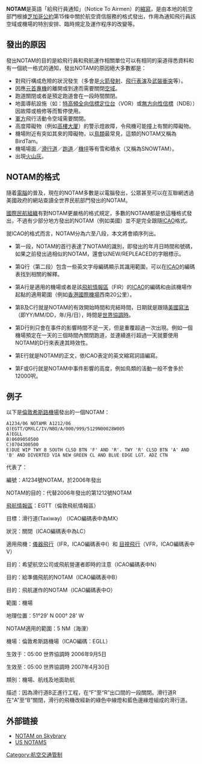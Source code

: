 {{Unreferenced|time=2021-09-14T23:36:53+00:00}}
'''NOTAM'''是英語「給飛行員通知」（Notice To Airmen）的[[首字母縮略字|縮寫]]，是由本地的航空部門根據[[芝加哥公約|芝加哥公約]]第15條中關於航空資信服務的格式發出，作用為通知飛行員該空域或機場的特別安排、臨時規定及運作程序的改變等。

== 發出的原因 ==
發出NOTAM的目的是給飛行員和飛航運作相關單位可以有相同的渠道得悉資料和有一個統一格式的通知，發出NOTAM的原因絕大多數都是：

*對飛行構成危險的狀況發生（多會是[[火箭發射|火箭發射]]、[[飛行表演|飛行表演]]及[[武裝衝突|武裝衝突]]等）。
*因應[[行政專機|元首專機]]的離開或到達而需要關閉[[空域|空域]]。
*跑道關閉或者是預定跑道會在一段時間關閉。
*地面導航設施（如：[[特高頻全向信標定位台|特高頻全向信標定位台]]（VOR）或[[無方向性信標|無方向性信標]]（NDB））因故障或檢修等而暫停使用。
*[[軍方|軍方]]飛行活動令空域需要關閉。
*高度障礙物（例如[[高樓大厦|高樓大厦]]）的警示燈故障，令飛機可能撞上有關的障礙物。
*機場附近有突如其來的障礙物，以[[鳥類|鳥類]]最常見，這類的NOTAM又稱為BirdTam。
*機場場面／[[滑行道|滑行道]]／[[跑道|跑道]]／[[機坪|機坪]]等有雪和積水（又稱為SNOWTAM）。
*出現[[火山灰|火山灰]]。

== NOTAM的格式 ==
隨着[[電腦|電腦]]的普及，現在的NOTAM多數是以電腦發出，公眾甚至可以在互聯網透過美國政府的網站查讀全世界民航部門發出的NOTAM。

[[國際民航組織|國際民航組織]]有對NOTAM更嚴格的格式規定，多數的NOTAM都是依這種格式發出，不過有少部分地方發出的NOTAM（例如美國）並不是完全跟隨[[國際民航組織|ICAO]]格式。

就ICAO的格式而言，NOTAM分為六至八段，本文將會順序列出。

*第一段，NOTAM的首行表達了NOTAM的識別，即發出的年月日時間和號碼，如果之前發出過相似的NOTAM，還會以NEW/REPLEACED的字眼標示。

*第Q行（第二段）包含一些英文字母編碼顯示其識用範圍，可以在[[國際民航組織|ICAO]]的編碼表找到相關的解釋。

*第A行是適用的機場或者是該[[飛航情報區|飛航情報區]]（FIR）的[[國際民航組織|ICAO]]的編碼和由該機場作起點的適用範圍（例如[[香港國際機場|香港國際機場]]西南20公里）。

*第B及C行就是NOTAM的有效開始時間和完結時間，日期就是跟隨[[时间格式|美國寫法]]（即YY/MM/DD，年/月/日），時間是[[世界協調時|世界協調時]]。

*第D行則只會在事件的影響時間不足一天，但是重覆超過一次出現。例如一個機場預定在一天的三個時間內關閉跑道，並連續進行超過一天就要使用NOTAM的D行來表達其時效性。

*第E行就是NOTAM的正文，依ICAO表定的英文縮寫詞語編寫。

*第F或G行就是NOTAM中事件影響的高度，例如鳥類的活動一般不會多於12000呎。

== 例子 ==

以下是[[倫敦希斯路機場|倫敦希斯路機場]]發出的一個NOTAM：
<pre>
A1234/06 NOTAMR A1212/06
Q)EGTT/QMXLC/IV/NBO/A/000/999/5129N00028W005
A)EGLL 
B)0609050500
C)0704300500
E)DUE WIP TWY B SOUTH CLSD BTN 'F' AND 'R'. TWY 'R' CLSD BTN 'A' AND 'B' AND DIVERTED VIA NEW GREEN CL AND BLUE EDGE LGT. ADZ CTN
</pre>

代表了：

編號：A1234號NOTAM，於2006年發出

NOTAM的目的：代替2006年發出的第1212號NOTAM

[[飛航情報區|飛航情報區]]：EGTT（倫敦飛航情報區）

目標：滑行道(Taxiway) （ICAO編碼表中為MX）

狀況：關閉（ICAO編碼表中為LC）

適用飛機：[[儀器飛行|儀器飛行]]（IFR，ICAO編碼表中I）和 [[目視飛行|目視飛行]]（VFR，ICAO編碼表中V）

目的：希望航空公司或飛航營運者即時的注意（ICAO編碼表中N）

目的：給準備飛航的NOTAM（ICAO編碼表中B）

目的：飛航運作的NOTAM（ICAO編碼表中O）

範圍：機場

地理位置：51°29' N 000° 28' W

NOTAM適用的範圍：5 NM（海浬）

機場：倫敦希斯路機場（ICAO編碼：EGLL）

生效于：05:00 世界協調時 2006年9月5日

生效至：05:00 世界協調時 2007年4月30日

類別：機場、航线及地面助航

描述：因為滑行道B正進行工程，在“F”至“R”出口間的一段關閉。滑行道R在“A”至“B”關閉，滑行的飛機改經新的綠色中線燈和藍色邊緣燈組成的滑行道。

==外部链接==
*[http://www.skybrary.aero/index.php/NOTAM NOTAM on Skybrary]{{Wayback|url=http://www.skybrary.aero/index.php/NOTAM |date=20081024234203 }}
*[https://web.archive.org/web/20081023142711/https://www.notams.jcs.mil/ US NOTAMS]

[[Category:航空交通管制|Category:航空交通管制]]